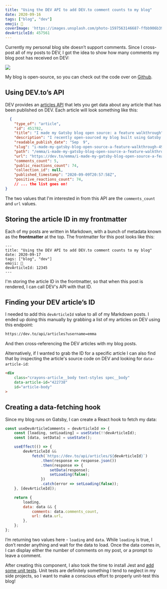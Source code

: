 ```yaml
---
title: "Using the DEV API to add DEV.to comment counts to my blog"
date: 2020-09-16
tags: ["blog", "dev"]
emoji: 💬
coverImage: 'https://images.unsplash.com/photo-1597563146687-ffbb906b394e?ixlib=rb-1.2.1&ixid=eyJhcHBfaWQiOjEyMDd9&auto=format&fit=crop&w=1947&q=80'
devArticleId: 457561
---
```


Currently my personal blog site doesn’t support comments. Since I cross-post all of my posts to DEV, I got the idea to show how many comments my blog post has received on DEV:

![](./comments-feature.png)

My blog is open-source, so you can check out the code over on [Github](https://github.com/emgoto/emgoto.com/blob/master/src/components/content/comments/index.js).

## Using DEV.to’s API
DEV provides an [articles API](https://docs.dev.to/api/#tag/articles) that lets you get data about any article that has been published on DEV. Each article will look something like this:

```json
  {
    "type_of": "article",
    "id": 451782,
    "title": "I made my Gatsby blog open source: a feature walkthrough",
    "description": "I recently open-sourced my blog built using Gatsby! This post will walk you through why I chose Gatsb...",
    "readable_publish_date": "Sep  9",
    "slug": "i-made-my-gatsby-blog-open-source-a-feature-walkthrough-49oe",
    "path": "/emma/i-made-my-gatsby-blog-open-source-a-feature-walkthrough-49oe",
    "url": "https://dev.to/emma/i-made-my-gatsby-blog-open-source-a-feature-walkthrough-49oe",
    "comments_count": 5,
    "public_reactions_count": 74,
    "collection_id": null,
    "published_timestamp": "2020-09-09T20:57:58Z",
    "positive_reactions_count": 74,
    // ... the list goes on!
}
```

The two values that I'm interested in from this API are the `comments_count` and `url` values.

## Storing the article ID in my frontmatter

Each of my posts are written in Markdown, with a bunch of metadata known as the **frontmatter** at the top. The frontmatter for this post looks like this:

```
---
title: "Using the DEV API to add DEV.to comment counts to my blog"
date: 2020-09-17
tags: ["blog", "dev"]
emoji: 💬
devArticleId: 12345
---
```

I'm storing the article ID in the frontmatter, so that when this post is rendered, I can call DEV's API with that ID.

## Finding your DEV article’s ID

I needed to add this `devArticleId` value to all of my Markdown posts. I ended up doing this manually by grabbing a list of my articles on DEV using this endpoint:

```html
https://dev.to/api/articles?username=emma
```

And then cross-referencing the DEV articles with my blog posts.

Alternatively, if I wanted to grab the ID for a specific article I can also find that by inspecting the article's source code on DEV and looking for `data-article-id`:

```html
<div 
    class="crayons-article__body text-styles spec__body"
    data-article-id="422738"
    id="article-body"
>
```
## Creating a data-fetching hook
Since my blog runs on Gatsby, I can create a React hook to fetch my data:
```js
const useDevArticleComments = devArticleId => {
    const [loading, setLoading] = useState(!!devArticleId);
    const [data, setData] = useState();

    useEffect(() => {
        devArticleId &&
            fetch(`https://dev.to/api/articles/${devArticleId}`)
                .then(response => response.json())
                .then(response => {
                    setData(response);
                    setLoading(false);
                })
                .catch(error => setLoading(false));
    }, [devArticleId]);

    return {
        loading,
        data: data && {
            comments: data.comments_count,
            url: data.url,
        },
    };
};
```

I’m returning two values here - `loading` and `data`. While `loading` is true, I don’t render anything and wait for the data to load. Once the data comes in, I can display either the number of comments on my post, or a prompt to leave a comment.

After creating this component, I also took the time to install Jest and [add some unit tests](https://github.com/emgoto/emgoto.com/blob/master/src/components/content/comments/test.js). Unit tests are definitely something I tend to neglect in my side projects, so I want to make a conscious effort to properly unit-test this blog!